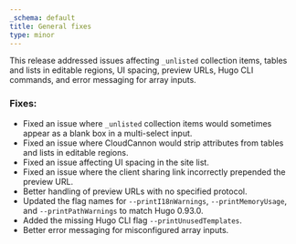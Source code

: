 ```yaml
---
_schema: default
title: General fixes
type: minor
---
```

This release addressed issues affecting `_unlisted` collection items, tables and lists in editable regions, UI spacing, preview URLs, Hugo CLI commands, and error messaging for array inputs.

### Fixes:

* Fixed an issue where `_unlisted` collection items would sometimes appear as a blank box in a multi-select input.
* Fixed an issue where CloudCannon would strip attributes from tables and lists in editable regions.
* Fixed an issue affecting UI spacing in the site list.
* Fixed an issue where the client sharing link incorrectly prepended the preview URL.
* Better handling of preview URLs with no specified protocol.
* Updated the flag names for `--printI18nWarnings`, `--printMemoryUsage`, and `--printPathWarnings` to match Hugo 0.93.0.
* Added the missing Hugo CLI flag `--printUnusedTemplates`.
* Better error messaging for misconfigured array inputs.